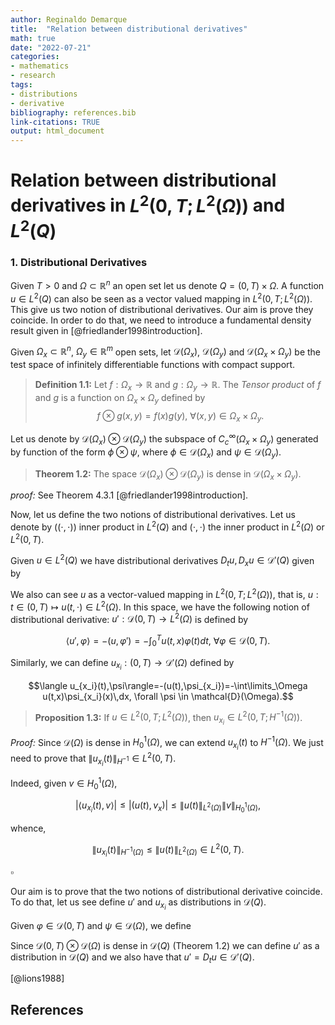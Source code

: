 ```yaml
---
author: Reginaldo Demarque
title:  "Relation between distributional derivatives"
math: true
date: "2022-07-21"
categories:
- mathematics
- research
tags:
- distributions
- derivative
bibliography: references.bib
link-citations: TRUE
output: html_document
---
```

# Relation between distributional derivatives in $L^2(0,T;L^2(\Omega))$ and  $L^2(Q)$


### 1. Distributional Derivatives

Given $T>0$ and $\Omega\subset \mathbb{R}^n$ an open set let us denote $Q=(0,T)\times \Omega$. A function  $u\in L^2(Q)$ can also be seen as a vector valued mapping in $L^2(0,T;L^2(\Omega))$. This give us two notion of distributional derivatives. Our aim is prove they coincide. In order to do that, we need to introduce a fundamental density result given in [@friedlander1998introduction].

Given $\Omega_x\subset \mathbb{R}^n$, $\Omega_y\in \mathbb{R}^m$ open sets, let $\mathcal{D}(\Omega_x)$, $\mathcal{D}(\Omega_y)$ and $\mathcal{D}(\Omega_x\times \Omega_y)$ be the test space of infinitely differentiable functions with compact support. 

>**Definition 1.1:**  Let $f:\Omega_x\longrightarrow \mathbb{R}$ and $g:\Omega_y\longrightarrow \mathbb{R}$. The *Tensor product* of $f$ and $g$ is a function on $\Omega_x\times \Omega_y$ defined by 
	$$f\otimes g(x,y)=f(x)g(y),\ \forall (x,y)\in \Omega_x\times\Omega_y.$$


Let us denote by $\mathcal{D}(\Omega_x)\otimes \mathcal{D}(\Omega_y)$ the subspace of $C_c^\infty(\Omega_x\times\Omega_y)$ generated by function of the form $\phi\otimes \psi$, where $\phi \in \mathcal{D}(\Omega_x)$ and $\psi \in \mathcal{D}(\Omega_y)$.

>**Theorem 1.2:** The space  $\mathcal{D}(\Omega_x)\otimes \mathcal{D}(\Omega_y)$ is dense in $\mathcal{D}(\Omega_x\times \Omega_y)$.

*proof:* See Theorem 4.3.1  [@friedlander1998introduction].


Now, let us define the two notions of distributional derivatives. Let us denote by $((\cdot,\cdot))$ inner product in $L^2(Q)$  and  $(\cdot,\cdot)$ the inner product in  $L^2(\Omega)$ or $L^2(0,T)$.


 Given $u\in L^2(Q)$ we have  distributional derivatives $D_tu,D_xu\in \mathcal{D}'(Q)$ given by

<p>
\begin{split}
&\langle\!\langle D_tu, \phi \rangle\!\rangle =(\!(u,\phi_t)\!)=-\iint\limits_Q u(t,x)\phi_t(t,x)\,dx dt,\ \forall \phi \in \mathcal{D}(Q), \\
& \langle\!\langle D_{x_i}u, \phi\rangle\!\rangle= (\!(u,\phi_{x_i})\!)=-\iint\limits_Q u(t,x)\phi_{x_i}(t,x)\,dxdt\ \forall \phi \in \mathcal{D}(Q),\ \forall i=1,\ldots,n.
\end{split}
<p>

We also can see $u$ as a vector-valued mapping in $L^2(0,T;L^2(\Omega))$, that is, $u: t\in (0,T)\longmapsto u(t,\cdot) \in L^2(\Omega)$. In this space, we have the following notion of distributional derivative: $u':\mathcal{D}(0,T)\longrightarrow L^2(\Omega)$ is defined by

$$\langle u',\varphi \rangle=-(u,\varphi')=-\int_0^T u(t,x)\varphi(t)d t, \ \forall \varphi \in \mathcal{D}(0,T).$$

Similarly, we can define $u_{x_i}:(0,T)\longrightarrow \mathcal{D}'(\Omega)$ defined by

$$\langle u_{x_i}(t),\psi\rangle=-(u(t),\psi_{x_i})=-\int\limits_\Omega u(t,x)\psi_{x_i}(x)\,dx, \forall \psi \in \mathcal{D}(\Omega).$$


> **Proposition 1.3:** If $u\in L^2(0,T;L^2(\Omega))$, then $u_{x_i}\in L^2(0,T;H^{-1}(\Omega))$.

*Proof:* 	Since $\mathcal{D}(\Omega)$ is dense in $H_0^{1}(\Omega)$, we can extend $u_{x_i}(t)$ to $H^{-1}(\Omega)$. We just need to prove that $\|u_{x_i}(t)\|_{H^{-1}}\in L^2(0,T)$. 	

Indeed, given $v\in H_0^1(\Omega)$,
<p>
$$
\begin{equation}
\left|\langle u_{x_i}(t),v\rangle\right|\leq |(u(t),v_x)|\leq \|u(t)\|_{L^2(\Omega)} \|v\|_{H_0^1(\Omega)},
\end{equation}
$$
</p>

whence, 
<p>
$$
\|u_{x_i}(t)\|_{H^{-1}(\Omega)}\leq \|u(t)\|_{L^2(\Omega)}\in L^2(0,T).
$$
</p>
$\square$

Our aim is to prove that the two notions of distributional derivative coincide. To do that, let us see define $u'$ and $u_{x_i}$ as distributions in $\mathcal{D}(Q)$.

Given $\varphi\in \mathcal{D}(0,T)$ and $\psi\in \mathcal{D}(\Omega)$, we define 

<p>
\begin{equation}
	\langle\!\langle u',\varphi\otimes\psi\rangle\!\rangle :=(\langle u',\varphi\rangle,\psi)=-\int\limits_\Omega (u,\varphi')\psi\, dx=-\iint\limits_Q u(t,x)\varphi'(t)\psi(x)\,dxdt=\langle\!\langle D_tu,\varphi\otimes \psi\rangle\!\rangle.
\end{equation}
<p>

Since $\mathcal{D}(0,T)\otimes \mathcal{D}(\Omega)$ is dense in $\mathcal{D}(Q)$ (Theorem 1.2) we can define $u'$ as a distribution in $\mathcal{D}(Q)$ and we also have that $u'=D_tu\in \mathcal{D}'(Q)$.

[@lions1988]


## References



